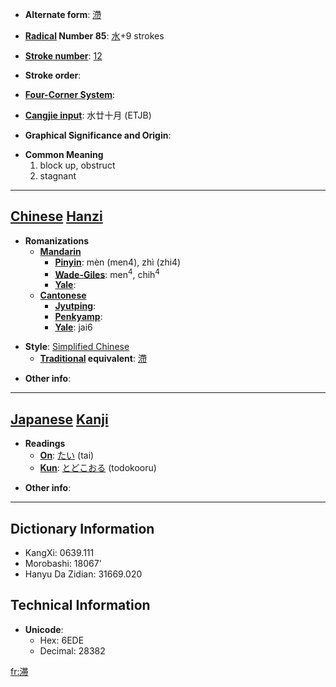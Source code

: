 * '''Alternate form''': [[滯]]

* '''[[Wiktionary:Chinese radical index| Radical]] Number 85''': [[Wiktionary:Chinese radical index 水|水]]+9 strokes

* '''[[Wiktionary:Chinese total strokes index|Stroke number]]''': [[Wiktionary:Chinese total strokes index 12|12]]

* '''Stroke order''': 

* '''[[Wiktionary:Chinese four corner index|Four-Corner System]]''': 

* '''[[Wiktionary:Chinese Cangjie index|Cangjie input]]''': 水廿十月 (ETJB)

* '''Graphical Significance and Origin''': 

* '''Common Meaning'''
*#block up, obstruct
*# stagnant


----

== [[Chinese]] [[Hanzi]] ==

* '''Romanizations'''
** '''[[Mandarin]]'''
*** '''[[Pinyin]]''': mèn (men4), zhì (zhi4)
*** '''[[Wade-Giles]]''': men<sup>4</sup>, chih<sup>4</sup>
*** '''[[Yale]]''': 
** '''[[Cantonese]]'''
*** '''[[Jyutping]]''':
*** '''[[Penkyamp]]''': 
*** '''[[Yale]]''': jai6

* '''Style''': [[Simplified Chinese]] 
** '''[[Traditional Chinese|Traditional]] equivalent''': [[滯]]

* '''Other info''': 

----

== [[Japanese]] [[Kanji]] ==

* '''Readings'''
** '''[[On]]''': [[たい]] (tai)
** '''[[Kun]]''': [[とどこおる]] (todokooru)

* '''Other info''':  

----

== Dictionary Information ==

* KangXi: 0639.111
* Morobashi: 18067'
* Hanyu Da Zidian: 31669.020

== Technical Information ==

* '''Unicode''':
** Hex: 6EDE
** Decimal: 28382

[[fr:滞]]